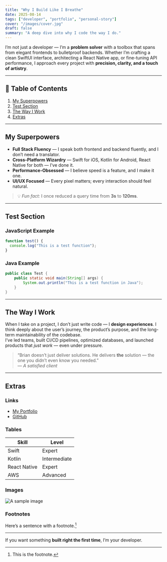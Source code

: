 ```yaml
---
title: "Why I Build Like I Breathe"
date: 2025-08-14
tags: ["developer", "portfolio", "personal-story"]
cover: "/images/cover.jpg"
draft: false
summary: "A deep dive into why I code the way I do."
---
```


I’m not just a developer — I’m a **problem solver** with a <span className="text-cozy-300">toolbox</span> that spans from elegant frontends to bulletproof backends. Whether I’m crafting a clean SwiftUI interface, architecting a React Native app, or fine-tuning API performance, I approach every project with **precision, clarity, and a touch of artistry**.

---

## 📜 Table of Contents

1. [My Superpowers](#my-superpowers)
2. [Test Section](#test-section)
3. [The Way I Work](#the-way-i-work)
4. [Extras](#extras)

---

## My Superpowers

- **Full Stack Fluency** — I speak both frontend and backend fluently, and I don’t need a translator.
- **Cross-Platform Wizardry** — Swift for iOS, Kotlin for Android, React Native for both — I’ve done it.
- **Performance-Obsessed** — I believe speed is a feature, and I make it one.
- **UI/UX Focused** — Every pixel matters; every interaction should feel natural.

> 💡 *Fun fact:* I once reduced a query time from **3s** to **120ms**.

---

## Test Section

### JavaScript Example

```js
function test() {
  console.log("This is a test function");
}
```

### Java Example

```java showLineNumbers
public class Test {
    public static void main(String[] args) {
        System.out.println("This is a test function in Java");
    }
}
```

---

## The Way I Work

When I take on a project, I don’t just write code — I **design experiences**. I think deeply about the user’s journey, the product’s purpose, and the long-term maintainability of the codebase.  
I’ve led teams, built CI/CD pipelines, optimized databases, and launched products that *just work* — even under pressure.

> “Brian doesn’t just deliver solutions. He delivers **the** solution — the one you didn’t even know you needed.”  
> — *A satisfied client*

---

## Extras

### Links
- [My Portfolio](https://example.com)
- [GitHub](https://github.com)

### Tables

| Skill          | Level       |
| -------------- | ----------- |
| Swift          | Expert      |
| Kotlin         | Intermediate|
| React Native   | Expert      |
| AWS            | Advanced    |

### Images

![A sample image](https://placehold.co/600x200)

### Footnotes

Here’s a sentence with a footnote.[^1]

[^1]: This is the footnote.

---

If you want something **built right the first time**, I’m your developer.
